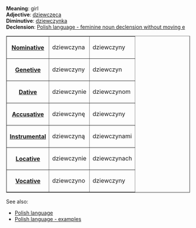 '''Meaning''': girl<br>
'''Adjective''': [[Polish word - dziewczęca|dziewczęca]]<br>
'''Diminutive''': [[Polish word - dziewczynka|dziewczynka]]<br>
'''Declension''': [[Polish language - feminine noun declension without moving e|Polish language - feminine noun declension without moving e]]

<table border=1><tr><th>[[Polish language - nominative|Nominative]]<td>dziewczyna<td>dziewczyny</tr>
<tr><th>[[Polish language - genetive|Genetive]]<td>dziewczyny<td>dziewczyn</tr>
<tr><th>[[Polish language - dative|Dative]]<td>dziewczynie<td>dziewczynom</tr>
<tr><th>[[Polish language - accusative|Accusative]]<td>dziewczynę<td>dziewczyny</tr>
<tr><th>[[Polish language - instrumental|Instrumental]]<td>dziewczyną<td>dziewczynami</tr>
<tr><th>[[Polish language - locative|Locative]]<td>dziewczynie<td>dziewczynach</tr>
<tr><th>[[Polish language - vocative|Vocative]]<td>dziewczyno<td>dziewczyny</tr>
</table>

See also:
* [[Polish language]]
* [[Polish language - examples]]